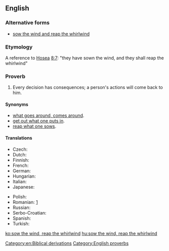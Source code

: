 ==English==

===Alternative forms===
* [[sow the wind and reap the whirlwind]]

===Etymology===
A reference to [[w:Book of Hosea|Hosea]] [[s:Bible (King James)/Hosea#Chapter 8|8:7]]: "they have sown the wind, and they shall reap the whirlwind"

===Proverb===
{{head|en|phrase|head=[[sow|Sow]] [[the]] [[wind]], [[reap]] [[the]] [[whirlwind]]}}

# Every decision has consequences; a person's actions will come back to him.

====Synonyms====
* [[what goes around, comes around]].
* [[get out what one puts in]].
* [[reap what one sows]].

====Translations====
{{trans-top|every decision has consequences; a person's actions will come back to them}}
* Czech: {{t-|cs|kdo seje vítr, sklízí bouři}}
* Dutch: {{t-|nl|wie wind zaait, zal storm oogsten}}
* Finnish: {{t|fi|tarkoitus pyhittää keinot}}
* French: {{t+|fr|qui sème le vent, récolte la tempête}}
* German: {{t-|de|wer Wind sät, wird Sturm ernten}}
* Hungarian: {{t+|hu|aki szelet vet, vihart arat}}
* Italian: {{t-|it|chi semina vento raccoglie tempesta}}
* Japanese: {{t-|ja|業によりて果を引く|tr=ごうによりてかをひく, gō ni yorite ka o hiku|sc=Jpan}}
{{trans-mid}}
* Polish: {{t+|pl|kto sieje wiatr, ten zbiera burzę}}
* Romanian: {{t-|ro|cine seamănă vânt culege furtună}}[http://ro.wikiquote.org/wiki/Proverbe_românești#C]
* Russian: {{t-|ru|посеешь ветер, пожнёшь бурю|tr=poséješ véter, požnjóš búrju}}
* Serbo-Croatian: {{t-|sh|ко сеје ветар, жање олују|tr=ko seje vetar, žanje oluju|sc=Cyrl}}
* Spanish: {{t-|es|quien siembra vientos recoge tempestades}}
* Turkish: {{t-|tr|rüzgar eken, fırtına biçer|alt=rüzgâr eken, fırtına biçer}}
{{trans-bottom}}

[[Category:en:Biblical derivations]]
[[Category:English proverbs]]

[[ko:sow the wind, reap the whirlwind]]
[[hu:sow the wind, reap the whirlwind]]